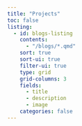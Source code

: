 ```yaml
---
title: "Projects"
toc: false
listing: 
  - id: blogs-listing
    contents: 
      - "/blogs/*.qmd"
    sort: true
    sort-ui: true
    filter-ui: true
    type: grid
    grid-columns: 3
    fields:
      - title
      - description
      - image
    categories: false
---
```

